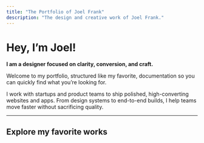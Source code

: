 ```yaml
---
title: "The Portfolio of Joel Frank"
description: "The design and creative work of Joel Frank."
---
```


# Hey, I’m Joel\! 

**I am a designer focused on clarity, conversion, and craft.**

Welcome to my portfolio, structured like my favorite, documentation so you can quickly find what you’re looking for.

I work with startups and product teams to ship polished, high-converting websites and apps. From design systems to end-to-end builds, I help teams move faster without sacrificing quality.

---

## Explore my favorite works

<CardGroup cols={2}>
  <Card title="The Charcuterie Co." img="/images/CharcoImage.jpg">
    
  </Card>
  <Card title="New Card" img="/images/fielddImage.jpg">
    
  </Card>
</CardGroup>